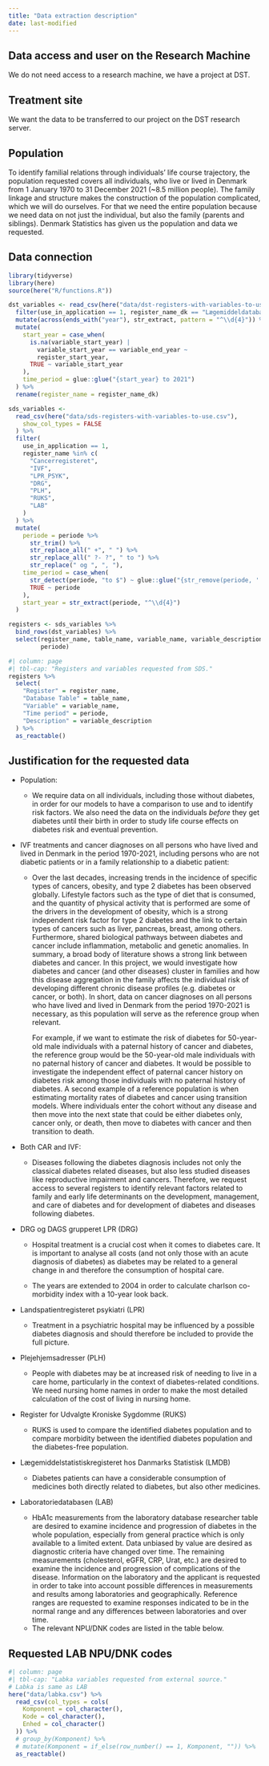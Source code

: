 ```yaml
---
title: "Data extraction description"
date: last-modified
---
```


```{=html}
<!-- 
Your extract description must consist of the following points: 

- Place of treatment
- Population
- Data connection
- Justification for the requested data
-->
```
## Data access and user on the Research Machine

We do not need access to a research machine, we have a project at DST.

## Treatment site

We want the data to be transferred to our project on the DST research
server.

## Population

<!-- State whether you need CPR linked for you or if you will be doing it. -->

To identify familial relations through individuals' life course
trajectory, the population requested covers all individuals, who live or
lived in Denmark from 1 January 1970 to 31 December 2021 (\~8.5 million
people). The family linkage and structure makes the construction of the
population complicated, which we will do ourselves. For that we need the
entire population because we need data on not just the individual, but
also the family (parents and siblings). Denmark Statistics has given us
the population and data we requested.

## Data connection

```{=html}
<!-- 
You must specify what data you want to access for the population you have specified. 

Data must as a minimum be delimited on the basis of the following parameters:

- Which registers
- Which tables
- Which variables
- What time period
-->
```
```r
library(tidyverse)
library(here)
source(here("R/functions.R"))

dst_variables <- read_csv(here("data/dst-registers-with-variables-to-use.csv")) %>%
  filter(use_in_application == 1, register_name_dk == "Lægemiddeldatabasen") %>%
  mutate(across(ends_with("year"), str_extract, pattern = "^\\d{4}")) %>%
  mutate(
    start_year = case_when(
      is.na(variable_start_year) |
        variable_start_year == variable_end_year ~
        register_start_year,
      TRUE ~ variable_start_year
    ),
    time_period = glue::glue("{start_year} to 2021")
  ) %>%
  rename(register_name = register_name_dk)

sds_variables <-
  read_csv(here("data/sds-registers-with-variables-to-use.csv"),
    show_col_types = FALSE
  ) %>%
  filter(
    use_in_application == 1,
    register_name %in% c(
      "Cancerregisteret",
      "IVF",
      "LPR_PSYK",
      "DRG",
      "PLH",
      "RUKS",
      "LAB"
    )
  ) %>%
  mutate(
    periode = periode %>%
      str_trim() %>%
      str_replace_all(" +", " ") %>%
      str_replace_all(" ?- ?", " to ") %>%
      str_replace(" og ", ", "),
    time_period = case_when(
      str_detect(periode, "to $") ~ glue::glue("{str_remove(periode, ' -$')} 2021"),
      TRUE ~ periode
    ),
    start_year = str_extract(periode, "^\\d{4}")
  )

registers <- sds_variables %>%
  bind_rows(dst_variables) %>% 
  select(register_name, table_name, variable_name, variable_description,
         periode)
```

```r
#| column: page
#| tbl-cap: "Registers and variables requested from SDS."
registers %>%
  select(
    "Register" = register_name,
    "Database Table" = table_name,
    "Variable" = variable_name,
    "Time period" = periode,
    "Description" = variable_description
  ) %>%
  as_reactable()
```

## Justification for the requested data

```{=html}
<!-- 
We ask you to briefly describe how the desired data can be used to answer the
project's problem.

This is to ensure that you as a researcher have access to data that is both
necessary and sufficient for your project.
-->
```
-   Population:

    -   We require data on all individuals, including those without
        diabetes, in order for our models to have a comparison to use
        and to identify risk factors. We also need the data on the
        individuals *before* they get diabetes until their birth in
        order to study life course effects on diabetes risk and eventual
        prevention.

-   IVF treatments and cancer diagnoses on all persons who have lived
    and lived in Denmark in the period 1970-2021, including persons who
    are not diabetic patients or in a family relationship to a diabetic
    patient:

    -   Over the last decades, increasing trends in the incidence of
        specific types of cancers, obesity, and type 2 diabetes has been
        observed globally. Lifestyle factors such as the type of diet
        that is consumed, and the quantity of physical activity that is
        performed are some of the drivers in the development of obesity,
        which is a strong independent risk factor for type 2 diabetes
        and the link to certain types of cancers such as liver,
        pancreas, breast, among others. Furthermore, shared biological
        pathways between diabetes and cancer include inflammation,
        metabolic and genetic anomalies. In summary, a broad body of
        literature shows a strong link between diabetes and cancer. In
        this project, we would investigate how diabetes and cancer (and
        other diseases) cluster in families and how this disease
        aggregation in the family affects the individual risk of
        developing different chronic disease profiles (e.g. diabetes or
        cancer, or both). In short, data on cancer diagnoses on all
        persons who have lived and lived in Denmark from the period
        1970-2021 is necessary, as this population will serve as the
        reference group when relevant.

        For example, if we want to estimate the risk of diabetes for
        50-year-old male individuals with a paternal history of cancer
        and diabetes, the reference group would be the 50-year-old male
        individuals with no paternal history of cancer and diabetes. It
        would be possible to investigate the independent effect of
        paternal cancer history on diabetes risk among those individuals
        with no paternal history of diabetes. A second example of a
        reference population is when estimating mortality rates of
        diabetes and cancer using transition models. Where individuals
        enter the cohort without any disease and then move into the next
        state that could be either diabetes only, cancer only, or death,
        then move to diabetes with cancer and then transition to death.

-   Both CAR and IVF:

    -   Diseases following the diabetes diagnosis includes not only the
        classical diabetes related diseases, but also less studied
        diseases like reproductive impairment and cancers. Therefore, we
        request access to several registers to identify relevant factors
        related to family and early life determinants on the
        development, management, and care of diabetes and for
        development of diabetes and diseases following diabetes.

-   DRG og DAGS grupperet LPR (DRG)

    -   Hospital treatment is a crucial cost when it comes to diabetes
        care. It is important to analyse all costs (and not only those
        with an acute diagnosis of diabetes) as diabetes may be related
        to a general change in and therefore the consumption of hospital
        care.

    -   The years are extended to 2004 in order to calculate charlson
        co-morbidity index with a 10-year look back.

-   Landspatientregisteret psykiatri (LPR)

    -   Treatment in a psychiatric hospital may be influenced by a
        possible diabetes diagnosis and should therefore be included to
        provide the full picture.

-   Plejehjemsadresser (PLH)

    -   People with diabetes may be at increased risk of needing to live
        in a care home, particularly in the context of diabetes-related
        conditions. We need nursing home names in order to make the most
        detailed calculation of the cost of living in nursing home.

-   Register for Udvalgte Kroniske Sygdomme (RUKS)

    -   RUKS is used to compare the identified diabetes population and
        to compare morbidity between the identified diabetes population
        and the diabetes-free population.

-   Lægemiddelstatistiskregisteret hos Danmarks Statistisk (LMDB)

    -   Diabetes patients can have a considerable consumption of
        medicines both directly related to diabetes, but also other
        medicines.

-   Laboratoriedatabasen (LAB)

    -   HbA1c measurements from the laboratory database researcher table
        are desired to examine incidence and progression of diabetes in
        the whole population, especially from general practice which is
        only available to a limited extent. Data unbiased by value are
        desired as diagnostic criteria have changed over time. The
        remaining measurements (cholesterol, eGFR, CRP, Urat, etc.) are
        desired to examine the incidence and progression of
        complications of the disease. Information on the laboratory and
        the applicant is requested in order to take into account
        possible differences in measurements and results among
        laboratories and geographically. Reference ranges are requested
        to examine responses indicated to be in the normal range and any
        differences between laboratories and over time.
    -   The relevant NPU/DNK codes are listed in the table below.

## Requested LAB NPU/DNK codes

```r
#| column: page
#| tbl-cap: "Labka variables requested from external source."
# Labka is same as LAB
here("data/labka.csv") %>%
  read_csv(col_types = cols(
    Komponent = col_character(),
    Kode = col_character(),
    Enhed = col_character()
  )) %>%
  # group_by(Komponent) %>%
  # mutate(Komponent = if_else(row_number() == 1, Komponent, "")) %>%
  as_reactable()
```
